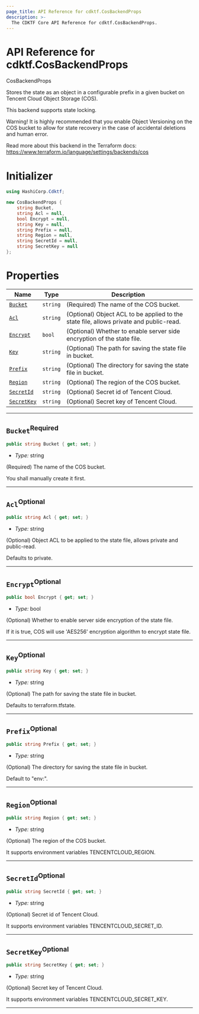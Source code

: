 ```yaml
---
page_title: API Reference for cdktf.CosBackendProps
description: >-
  The CDKTF Core API Reference for cdktf.CosBackendProps.
---
```


<!-- This file is generated through yarn generate-docs -->

# API Reference for cdktf.CosBackendProps

   CosBackendProps <a name="CosBackendProps" id="cdktf.CosBackendProps"></a>
  
  Stores the state as an object in a configurable prefix in a given bucket on Tencent Cloud Object Storage (COS).
  
  This backend supports state locking.
  
  Warning! It is highly recommended that you enable Object Versioning on the COS bucket to allow for state recovery in the case of accidental deletions and human error.
  
  Read more about this backend in the Terraform docs:
  https://www.terraform.io/language/settings/backends/cos
  
  # Initializer <a name="Initializer" id="cdktf.CosBackendProps.Initializer"></a>
  
  ```csharp
  using HashiCorp.Cdktf;
  
  new CosBackendProps {
      string Bucket,
      string Acl = null,
      bool Encrypt = null,
      string Key = null,
      string Prefix = null,
      string Region = null,
      string SecretId = null,
      string SecretKey = null
  };
  ```
  
  # Properties <a name="Properties" id="Properties"></a>
  
  | **Name** | **Type** | **Description** |
  | --- | --- | --- |
  | <code><a href="#cdktf.CosBackendProps.property.bucket">Bucket</a></code> | <code>string</code> | (Required) The name of the COS bucket. |
  | <code><a href="#cdktf.CosBackendProps.property.acl">Acl</a></code> | <code>string</code> | (Optional) Object ACL to be applied to the state file, allows private and public-read. |
  | <code><a href="#cdktf.CosBackendProps.property.encrypt">Encrypt</a></code> | <code>bool</code> | (Optional) Whether to enable server side encryption of the state file. |
  | <code><a href="#cdktf.CosBackendProps.property.key">Key</a></code> | <code>string</code> | (Optional) The path for saving the state file in bucket. |
  | <code><a href="#cdktf.CosBackendProps.property.prefix">Prefix</a></code> | <code>string</code> | (Optional) The directory for saving the state file in bucket. |
  | <code><a href="#cdktf.CosBackendProps.property.region">Region</a></code> | <code>string</code> | (Optional) The region of the COS bucket. |
  | <code><a href="#cdktf.CosBackendProps.property.secretId">SecretId</a></code> | <code>string</code> | (Optional) Secret id of Tencent Cloud. |
  | <code><a href="#cdktf.CosBackendProps.property.secretKey">SecretKey</a></code> | <code>string</code> | (Optional) Secret key of Tencent Cloud. |
  
  ---
  
  ## `Bucket`<sup>Required</sup> <a name="Bucket" id="cdktf.CosBackendProps.property.bucket"></a>
  
  ```csharp
  public string Bucket { get; set; }
  ```
  
  - *Type:* string
  
  (Required) The name of the COS bucket.
  
  You shall manually create it first.
  
  ---
  
  ## `Acl`<sup>Optional</sup> <a name="Acl" id="cdktf.CosBackendProps.property.acl"></a>
  
  ```csharp
  public string Acl { get; set; }
  ```
  
  - *Type:* string
  
  (Optional) Object ACL to be applied to the state file, allows private and public-read.
  
  Defaults to private.
  
  ---
  
  ## `Encrypt`<sup>Optional</sup> <a name="Encrypt" id="cdktf.CosBackendProps.property.encrypt"></a>
  
  ```csharp
  public bool Encrypt { get; set; }
  ```
  
  - *Type:* bool
  
  (Optional) Whether to enable server side encryption of the state file.
  
  If it is true, COS will use 'AES256' encryption algorithm to encrypt state file.
  
  ---
  
  ## `Key`<sup>Optional</sup> <a name="Key" id="cdktf.CosBackendProps.property.key"></a>
  
  ```csharp
  public string Key { get; set; }
  ```
  
  - *Type:* string
  
  (Optional) The path for saving the state file in bucket.
  
  Defaults to terraform.tfstate.
  
  ---
  
  ## `Prefix`<sup>Optional</sup> <a name="Prefix" id="cdktf.CosBackendProps.property.prefix"></a>
  
  ```csharp
  public string Prefix { get; set; }
  ```
  
  - *Type:* string
  
  (Optional) The directory for saving the state file in bucket.
  
  Default to "env:".
  
  ---
  
  ## `Region`<sup>Optional</sup> <a name="Region" id="cdktf.CosBackendProps.property.region"></a>
  
  ```csharp
  public string Region { get; set; }
  ```
  
  - *Type:* string
  
  (Optional) The region of the COS bucket.
  
  It supports environment variables TENCENTCLOUD_REGION.
  
  ---
  
  ## `SecretId`<sup>Optional</sup> <a name="SecretId" id="cdktf.CosBackendProps.property.secretId"></a>
  
  ```csharp
  public string SecretId { get; set; }
  ```
  
  - *Type:* string
  
  (Optional) Secret id of Tencent Cloud.
  
  It supports environment variables TENCENTCLOUD_SECRET_ID.
  
  ---
  
  ## `SecretKey`<sup>Optional</sup> <a name="SecretKey" id="cdktf.CosBackendProps.property.secretKey"></a>
  
  ```csharp
  public string SecretKey { get; set; }
  ```
  
  - *Type:* string
  
  (Optional) Secret key of Tencent Cloud.
  
  It supports environment variables TENCENTCLOUD_SECRET_KEY.
  
  ---
  
